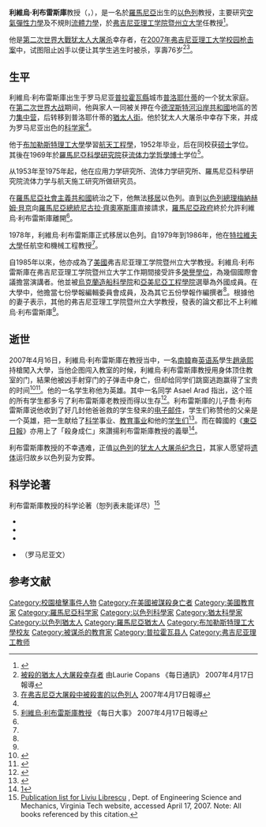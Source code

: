 {{Infobox Scientist
|name = 利維烏·利布雷斯庫教授
|image = Genpic.jpg<!-- FAIR USE of 2Pac2.jpg: see image description page at http://en.wikipedia.org/wiki/Image:Genpic.jpg for rationale -->
|imagesize = 150px
|birth_name = 利維烏·利布雷斯庫 Liviu Librescu
|birth_date = {{birth date|1930|8|18}} 
|birth_place = {{ROM}}[[普拉霍瓦縣|普拉霍瓦縣]][[普洛耶什蒂|普洛耶什蒂]]
|death_date = {{death date and age|2007|4|16|1930|8|18}} 
|death_place = {{USA}}[[弗吉尼亚州|弗吉尼亚州]][[黑堡_(弗吉尼亚州)|黑堡镇]] 
|nationality = {{ISR}}
|field = 工程学
|known_for = [[空氣彈性力學|空氣彈性力學]]及不規則[[流體力學|流體力學]]
|alma_mater = [[布加勒斯特理工大學|布加勒斯特理工大學]]
|work_institution = [[弗吉尼亚理工学院暨州立大学|弗吉尼亚理工学院暨州立大学]]
|URL = [https://web.archive.org/web/20100709020515/http://www.esm.vt.edu/librescu.php In Memoriam]
}}
'''利維烏·利布雷斯庫'''教授（{{lang|ro|'''Dr. Liviu Librescu'''}}，{{bd|1930年|8月18日|2007年|4月16日|catIdx=Librenscu, Diviu}}），是一名於[[羅馬尼亞|羅馬尼亞]]出生的[[以色列|以色列]]教授，主要研究[[空氣彈性力學|空氣彈性力學]]及不規則[[流體力學|流體力學]]，於[[弗吉尼亚理工学院暨州立大学|弗吉尼亚理工学院暨州立大学]]任教授<ref name="利維烏·利布雷斯庫教授個人簡歷">{{Cite web |url=http://www.esm.vt.edu/~llibresc/RESUME%20L.%20Librescu.pdf |title=利維烏·利拔斯古教授個人簡歷 |accessdate=2007-04-17 |archive-date=2007-06-13 |archive-url=https://web.archive.org/web/20070613234929/http://www.esm.vt.edu/~llibresc/RESUME%20L.%20Librescu.pdf |dead-url=yes }}</ref>。

他是[[第二次世界大戰|第二次世界大戰]][[犹太人大屠杀|犹太人大屠杀]]幸存者，在[[2007年弗吉尼亚理工大学校园枪击案|2007年弗吉尼亚理工大学校园枪击案]]中，试图阻止凶手以便让其学生逃生时被杀，享壽76岁<ref name="被殺的猶太人大屠殺幸存者">[http://www.dailyherald.com/story.asp?id=302762 被殺的猶太人大屠殺幸存者] {{Wayback|url=http://www.dailyherald.com/story.asp?id=302762 |date=20120205062655 }} 由Laurie Copans 《每日通訊》 2007年4月17日報導</ref><ref name="在弗吉尼亞大屠殺中被殺害的以色列人">[http://www.ynetnews.com/articles/0,7340,L-3388753,00.html 在弗吉尼亞大屠殺中被殺害的以色列人] {{Wayback|url=http://www.ynetnews.com/articles/0,7340,L-3388753,00.html |date=20191111193533 }} 2007年4月17日報導</ref>。

== 生平 ==

利維烏·利布雷斯庫出生于罗马尼亚[[普拉霍瓦縣|普拉霍瓦縣]]城市[[普洛耶什蒂|普洛耶什蒂]]的一个犹太家庭。在[[第二次世界大战|第二次世界大战]]期间，他與家人一同被关押在今[[德涅斯特河沿岸共和國|德涅斯特河沿岸共和國]]地區的苦力[[集中营|集中营]]，后转移到普洛耶什蒂的[[猶太人街|猶太人街]]。他於犹太人大屠杀中幸存下來，并成为罗马尼亚出色的[[科学家|科学家]]<ref name="被殺的猶太人大屠殺幸存者" />。

他于[[布加勒斯特理工大學|布加勒斯特理工大學]]學習[[宇航|航天工程學]]，1952年毕业，后在同校获[[硕士|硕士]]学位。其後在1969年於[[羅馬尼亞科學研究院|羅馬尼亞科學研究院]]获[[流体力学|流体力学]][[哲學博士|哲學博士]]学位<ref>[http://evz.ro/article.php?artid=300927 利維烏·利布雷斯庫教授] {{Wayback|url=http://evz.ro/article.php?artid=300927 |date=20070507043243 }} 《每日大事》 2007年4月17日報導</ref>。

从1953年至1975年起，他在应用力学研究所、流体力学研究所、羅馬尼亞科學研究院流体力学与航天施工研究所做研究员。

在[[羅馬尼亞社會主義共和國|羅馬尼亞社會主義共和國]]統治之下，他無法[[猶太人移居以色列運動|移居]]以色列。直到[[以色列總理|以色列總理]][[梅納赫姆·貝京|梅納赫姆·貝京]]向[[羅馬尼亞總統|羅馬尼亞總統]][[尼古拉·齊奧塞斯庫|尼古拉·齊奧塞斯庫]]直接請求，[[羅馬尼亞政府|羅馬尼亞政府]]終於允許利維烏·利布雷斯庫離開<ref name="在弗吉尼亞大屠殺中被殺害的以色列人"/>。

1978年，利維烏·利布雷斯庫正式移居以色列。自1979年到1986年，他在[[特拉維夫大學|特拉維夫大學]]任航空和機械工程教授<ref name="在弗吉尼亞大屠殺中被殺害的以色列人"/>。

自1985年以來，他亦成為了[[美國|美國]]弗吉尼亚理工学院暨州立大学教授。利維烏·利布雷斯庫在弗吉尼亚理工学院暨州立大学工作期間接受許多[[榮譽學位|榮譽學位]]，為幾個國際會議擔當演講者。他並被[[烏克蘭造船科學院|烏克蘭造船科學院]]和[[亞美尼亞工程學院|亞美尼亞工程學院]]選舉為外國成員。在大學中，他擔當七份學報編輯委員會成員，及為其它五份學報作編撰者<ref name="利維烏·利布雷斯庫教授個人簡歷"/>。根據他的妻子表示，其他的弗吉尼亚理工学院暨州立大学教授，發表的論文都比不上利維烏·利布雷斯庫<ref name="在弗吉尼亞大屠殺中被殺害的以色列人"/>。

==逝世==
{{main|弗吉尼亚理工大学校园枪击案}}
2007年4月16日，利維烏·利布雷斯庫在教授当中，一名[[南韓|南韓]]裔[[英语|英语系]]學生[[趙承熙|趙承熙]]持槍闖入大學，当他企图闯入教室的时候，利維烏·利布雷斯庫教授用身体顶住教室的门，結果他被凶手射穿门的子弹击中身亡，但却给同学们跳窗逃跑赢得了宝贵的时间<ref>{{Cite web |url=http://www.haaretz.com/hasen/spages/849070.html |title=存档副本 |accessdate=2007-04-17 |archive-date=2009-07-25 |archive-url=https://web.archive.org/web/20090725151359/http://haaretz.com/hasen/spages/849070.html |dead-url=no }}</ref><ref>{{cite web |url=http://www.baltimoresun.com/news/nationworld/bal-students0416,0,803874.story?coll=bal-nationworld-headlines |title=存档副本 |accessdate=2007-04-17 |deadurl=yes |archiveurl=https://web.archive.org/web/20070418044431/http://www.baltimoresun.com/news/nationworld/bal-students0416,0,803874.story?coll=bal-nationworld-headlines |archivedate=2007-04-18 }}</ref>。他的一名学生称他为英雄。其中一名同学 Asael Arad 指出，这个班的所有学生都多亏了利布雷斯庫老教授而得以生存<ref>{{Cite web |url=http://www.asianews.it/index.php?l=en&art=9016&size=A |title=存档副本 |accessdate=2007-04-17 |archive-date=2018-09-30 |archive-url=https://web.archive.org/web/20180930081859/http://www.asianews.it/index.php?l=en&art=9016&size=A |dead-url=no }}</ref>。利布雷斯庫的儿子喬·利布雷斯庫说他收到了好几封他爸爸救的学生發来的[[电子邮件|电子邮件]]，学生们称赞他的父亲是一个英雄，把一生献给了[[科学|科学]]事业、[[教育|教育事业]]和他的[[学生|学生们]]<ref>{{Cite web |url=http://www.ynetnews.com/articles/0,7340,L-3388753,00.html |title=存档副本 |accessdate=2007-04-17 |archive-date=2019-11-11 |archive-url=https://web.archive.org/web/20191111193533/https://www.ynetnews.com/articles/0,7340,L-3388753,00.html |dead-url=no }}</ref>。而在韓國的《[[東亞日報|東亞日報]]》亦用上了「殺身成仁」來讚揚利布雷斯庫教授的義舉<ref>[http://www.donga.com/fbin/output?n=200704180147&top20=1]</ref>。

利布雷斯庫教授的不幸遇难，正值[[以色列|以色列]]的[[犹太人大屠杀纪念日|犹太人大屠杀纪念日]]，其家人愿望将[[遗体|遗体]]运归故乡以色列妥为安葬。<!-- According to the family wishes, the body will be flown to Israel.<ref>[http://www.lubavitch.com/top.html?ixobject=2017996 Victim of Virginia Tech Shooting To Be Flown to Israel Tomorrow] by Baila Olidort, ''[[Chabad-Lubavitch|Chabad-Lubavitch]] News'' April 17, 2007</ref>-->

== 科学论著==
利布雷斯庫教授的科学论著（恕列表未能详尽）<ref>[http://www.esm.vt.edu/php/publicationsList.php?id=10023 Publication list for Liviu Librescu] {{Wayback|url=http://www.esm.vt.edu/php/publicationsList.php?id=10023 |date=20070426004320 }}, Dept. of Engineering Science and Mechanics, Virginia Tech website, accessed April 17, 2007. Note: All books referenced by this citation.</ref>
* {{cite book | last = Librescu | first = Liviu | coauthors = Ohseop Song | title = Thin-walled composite beams: Theory and Application 薄壁构造梁的理论与实践 | year = 2006 | publisher = Springer  | location = [[Dordrecht|Dordrecht]], [[Netherlands|The Netherlands]] | language =  | isbn = 9781402034572 | oclc = 62363828 }}
* {{cite book | last = Cederbaum | first = G. | coauthors = Elishakoff, I., Aboudi, J. and Librescu, L. | title = Random Vibrations and Reliability of Composite Structures | year = 1992 | publisher =  Technomic Publishing Co | location = [[Lancaster,_Pennsylvania|Lancaster]]-[[Basel|Basel]] | | isbn =  | oclc =  }}
* {{cite book | last = Librescu | first = Liviu | title = Elastostatics and Kinetics of Anisotropic and Heterogeneous Shell-Type Structures | year = 1976 | publisher = Noordhoff International  | location = [[Leyden|Leyden]] | language =  | isbn = 9789028600355 | oclc = 2092328 }}
* {{cite book | last = Librescu | first = Liviu | title = Statica şi dinamica structurilor elastice anizotrope şi eterogene | year = 1969 | publisher = Editura Academiei Republicii Socialiste România  | location = [[Bucharest|Bucharest]] | language = ro | isbn =  | oclc = 17866878 }} （罗马尼亚文）

== 参考文献 ==
{{reflist}}

{{Authority control}}
{{DEFAULTSORT:Librenscu, Diviu}}
[[Category:校園槍擊事件人物|Category:校園槍擊事件人物]]
[[Category:在美國被謀殺身亡者|Category:在美國被謀殺身亡者]]
[[Category:美國教育家|Category:美國教育家]]
[[Category:羅馬尼亞科学家|Category:羅馬尼亞科学家]]
[[Category:以色列科學家|Category:以色列科學家]]
[[Category:猶太科學家|Category:猶太科學家]]
[[Category:以色列猶太人|Category:以色列猶太人]]
[[Category:羅馬尼亞猶太人|Category:羅馬尼亞猶太人]]
[[Category:布加勒斯特理工大學校友|Category:布加勒斯特理工大學校友]]
[[Category:被谋杀的教育家|Category:被谋杀的教育家]]
[[Category:普拉霍瓦县人|Category:普拉霍瓦县人]]
[[Category:弗吉尼亚理工教师|Category:弗吉尼亚理工教师]]